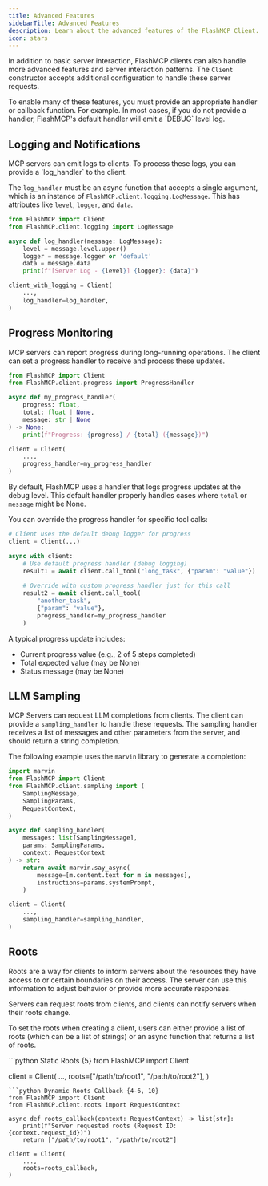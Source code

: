 ```yaml
---
title: Advanced Features
sidebarTitle: Advanced Features
description: Learn about the advanced features of the FlashMCP Client.
icon: stars
---
```



In addition to basic server interaction, FlashMCP clients can also handle more advanced features and server interaction patterns. The `Client` constructor accepts additional configuration to handle these server requests.

<Tip>
To enable many of these features, you must provide an appropriate handler or callback function. For example. In most cases, if you do not provide a handler, FlashMCP's default handler will emit a `DEBUG` level log.
</Tip>

## Logging and Notifications

<VersionBadge version="2.0.0" />
MCP servers can emit logs to clients. To process these logs, you can provide a `log_handler` to the client.

The `log_handler` must be an async function that accepts a single argument, which is an instance of `FlashMCP.client.logging.LogMessage`. This has attributes like `level`, `logger`, and `data`.

```python {2, 12}
from FlashMCP import Client
from FlashMCP.client.logging import LogMessage

async def log_handler(message: LogMessage):
    level = message.level.upper()
    logger = message.logger or 'default'
    data = message.data
    print(f"[Server Log - {level}] {logger}: {data}")

client_with_logging = Client(
    ...,
    log_handler=log_handler,
)
```
## Progress Monitoring

<VersionBadge version="2.3.5" />

MCP servers can report progress during long-running operations. The client can set a progress handler to receive and process these updates.

```python {2, 13}
from FlashMCP import Client
from FlashMCP.client.progress import ProgressHandler

async def my_progress_handler(
    progress: float, 
    total: float | None, 
    message: str | None
) -> None:
    print(f"Progress: {progress} / {total} ({message})")

client = Client(
    ...,
    progress_handler=my_progress_handler
)
```

By default, FlashMCP uses a handler that logs progress updates at the debug level. This default handler properly handles cases where `total` or `message` might be None.

You can override the progress handler for specific tool calls:

```python
# Client uses the default debug logger for progress
client = Client(...)

async with client:
    # Use default progress handler (debug logging)
    result1 = await client.call_tool("long_task", {"param": "value"})
    
    # Override with custom progress handler just for this call
    result2 = await client.call_tool(
        "another_task", 
        {"param": "value"}, 
        progress_handler=my_progress_handler
    )
```

A typical progress update includes:
- Current progress value (e.g., 2 of 5 steps completed)
- Total expected value (may be None)
- Status message (may be None)

## LLM Sampling

<VersionBadge version="2.0.0" />

MCP Servers can request LLM completions from clients. The client can provide a `sampling_handler` to handle these requests. The sampling handler receives a list of messages and other parameters from the server, and should return a string completion.

The following example uses the `marvin` library to generate a completion:

```python {8-17, 21}
import marvin
from FlashMCP import Client
from FlashMCP.client.sampling import (
    SamplingMessage,
    SamplingParams,
    RequestContext,
)

async def sampling_handler(
    messages: list[SamplingMessage],
    params: SamplingParams,
    context: RequestContext
) -> str:
    return await marvin.say_async(
        message=[m.content.text for m in messages],
        instructions=params.systemPrompt,
    )

client = Client(
    ...,
    sampling_handler=sampling_handler,
)
```


## Roots

<VersionBadge version="2.0.0" />

Roots are a way for clients to inform servers about the resources they have access to or certain boundaries on their access. The server can use this information to adjust behavior or provide more accurate responses.

Servers can request roots from clients, and clients can notify servers when their roots change.

To set the roots when creating a client, users can either provide a list of roots (which can be a list of strings) or an async function that returns a list of roots.

<CodeGroup>
```python Static Roots {5}
from FlashMCP import Client

client = Client(
    ..., 
    roots=["/path/to/root1", "/path/to/root2"],
)
```
```python Dynamic Roots Callback {4-6, 10}
from FlashMCP import Client
from FlashMCP.client.roots import RequestContext

async def roots_callback(context: RequestContext) -> list[str]:
    print(f"Server requested roots (Request ID: {context.request_id})")
    return ["/path/to/root1", "/path/to/root2"]

client = Client(
    ..., 
    roots=roots_callback,
)
```
</CodeGroup>